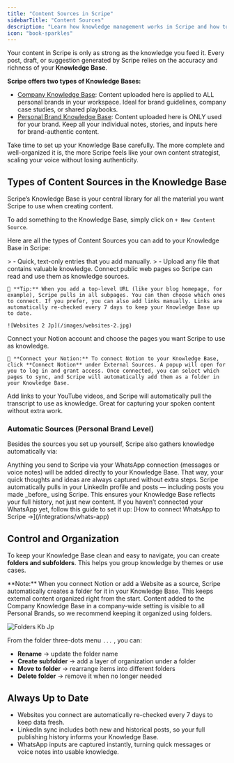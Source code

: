 ```yaml
---
title: "Content Sources in Scripe"
sidebarTitle: "Content Sources"
description: "Learn how knowledge management works in Scripe and how to keep your content sources organized for better, more authentic posts."
icon: "book-sparkles"
---
```


Your content in Scripe is only as strong as the knowledge you feed it. Every post, draft, or suggestion generated by Scripe relies on the accuracy and richness of your **Knowledge Base**.

**Scripe offers two types of Knowledge Bases:**

- [Company Knowledge Base](/knowledge/workspace-kb): Content uploaded here is applied to ALL personal brands in your workspace. Ideal for brand guidelines, company case studies, or shared playbooks.
- [Personal Brand Knowledge Base](/knowledge/pb-kb): Content uploaded here is ONLY used for your brand. Keep all your individual notes, stories, and inputs here for brand-authentic content.

Take time to set up your Knowledge Base carefully. The more complete and well-organized it is, the more Scripe feels like your own content strategist, scaling your voice without losing authenticity.

## Types of Content Sources in the Knowledge Base

Scripe’s Knowledge Base is your central library for all the material you want Scripe to use when creating content.

To add something to the Knowledge Base, simply click on `+ New Content Source`.

Here are all the types of Content Sources you can add to your Knowledge Base in Scripe:

<CardGroup cols={1}>
  <Card title="Text Notes" img="/images/snippets-company.jpg">
    > - Quick, text-only entries that you add manually.
  </Card>
  <Card title="Documents" img="/images/documents.jpg">
    > - Upload any file that contains valuable knowledge.
  </Card>
  <Card title="Websites" img="/images/websites.jpg">
    Connect public web pages so Scripe can read and use them as knowledge sources.

    🔄 **Tip:** When you add a top-level URL (like your blog homepage, for example), Scripe pulls in all subpages. You can then choose which ones to connect. If you prefer, you can also add links manually. Links are automatically re-checked every 7 days to keep your Knowledge Base up to date.

    ![Websites 2 Jp](/images/websites-2.jpg)
  </Card>
  <Card title="Notion" img="/images/notion.jpg">
    Connect your Notion account and choose the pages you want Scripe to use as knowledge.

    🔗 **Connect your Notion:** To connect Notion to your Knowledge Base, click **Connect Notion** under External Sources. A popup will open for you to log in and grant access. Once connected, you can select which pages to sync, and Scripe will automatically add them as a folder in your Knowledge Base.
  </Card>
  <Card title="Youtube Videos" img="/images/youtube-kb.jpg">
    Add links to your YouTube videos, and Scripe will automatically pull the transcript to use as knowledge. Great for capturing your spoken content without extra work.
  </Card>
</CardGroup>

### Automatic Sources (Personal Brand Level)

Besides the sources you set up yourself, Scripe also gathers knowledge automatically via:

<CardGroup cols={1}>
  <Card title="WhatsApp Connection">
    Anything you send to Scripe via your WhatsApp connection (messages or voice notes) will be added directly to your Knowledge Base. That way, your quick thoughts and ideas are always captured without extra steps.
  </Card>
  <Card title="LinkedIn Profile & Posts">
    Scripe automatically pulls in your LinkedIn profile and posts — including posts you made _before_ using Scripe. This ensures your Knowledge Base reflects your full history, not just new content.
  </Card>
</CardGroup>

<Tip>
  If you haven’t connected your WhatsApp yet, follow this guide to set it up: [How to connect WhatsApp to Scripe →](/integrations/whats-app)
</Tip>

## Control and Organization

To keep your Knowledge Base clean and easy to navigate, you can create **folders and subfolders**. This helps you group knowledge by themes or use cases.

<Info>
  **Note:** When you connect Notion or add a Website as a source, Scripe automatically creates a folder for it in your Knowledge Base. This keeps external content organized right from the start.
</Info>

<Info>
  Content added to the Company Knowledge Base in a company-wide setting is visible to all Personal Brands, so we recommend keeping it organized using folders.
</Info>

![Folders Kb Jp](/images/folders-kb.jpg)

From the folder three-dots menu `...` , you can:

- **Rename** → update the folder name
- **Create subfolder** → add a layer of organization under a folder
- **Move to folder** → rearrange items into different folders
- **Delete folder** → remove it when no longer needed

## Always Up to Date

- Websites you connect are automatically re-checked every 7 days to keep data fresh.
- LinkedIn sync includes both new and historical posts, so your full publishing history informs your Knowledge Base.
- WhatsApp inputs are captured instantly, turning quick messages or voice notes into usable knowledge.